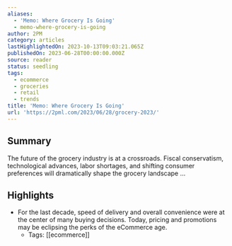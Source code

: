```yaml
---
aliases:
  - 'Memo: Where Grocery Is Going'
  - memo-where-grocery-is-going
author: 2PM
category: articles
lastHighlightedOn: 2023-10-13T09:03:21.065Z
publishedOn: 2023-06-28T00:00:00.000Z
source: reader
status: seedling
tags:
  - ecommerce
  - groceries
  - retail
  - trends
title: 'Memo: Where Grocery Is Going'
url: 'https://2pml.com/2023/06/28/grocery-2023/'
---
```

## Summary

The future of the grocery industry is at a crossroads. Fiscal conservatism, technological advances, labor shortages, and shifting consumer preferences will dramatically shape the grocery landscape …

## Highlights

- For the last decade, speed of delivery and overall convenience were at the center of many buying decisions. Today, pricing and promotions may be eclipsing the perks of the eCommerce age.
    - Tags: [[ecommerce]]
